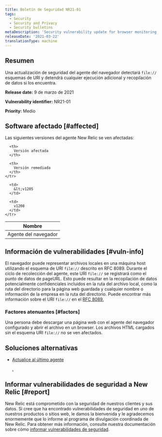 ```yaml
---
title: Boletín de Seguridad NR21-01
tags:
  - Security
  - Security and Privacy
  - Security bulletins
metaDescription: 'Security vulnerability update for browser monitoring agent, March 09, 2021'
releaseDate: '2021-03-22'
translationType: machine
---
```


## Resumen

Una actualización de seguridad del agente del navegador detectará `file://` esquemas de URI y detendrá cualquier ejecución adicional y recopilación de datos si los encuentra.

<DNT>**Release date:**</DNT> 9 de marzo de 2021

<DNT>**Vulnerability identifier:**</DNT> NR21-01

<DNT>**Priority:**</DNT> Medio

## Software afectado [#affected]

Las siguientes versiones del agente New Relic se ven afectadas:

<table>
  <thead>
    <tr>
      <th>
        Nombre
      </th>

      <th>
        Versión afectada
      </th>

      <th>
        Versión remediada
      </th>
    </tr>
  </thead>

  <tbody>
    <tr>
      <td>
        Agente del navegador
      </td>

      <td>
        &lt;v1205
      </td>

      <td>
        v1208
      </td>
    </tr>
  </tbody>
</table>

## Información de vulnerabilidades [#vuln-info]

El navegador puede representar archivos locales en una máquina host utilizando el esquema de URI `file://` descrito en RFC 8089. Durante el ciclo de recolección del agente, este URI `file://` se registrará como el punto de datos de pageURL. Esto puede resultar en la recopilación de datos potencialmente confidenciales incluidos en la ruta del archivo local, como la ruta del directorio para la página web guardada y cualquier nombre o información de la empresa en la ruta del directorio. Puede encontrar más información sobre el URI `file://` en el [RFC 8089.](https://tools.ietf.org/html/rfc8089)

### Factores atenuantes [#factors]

Una persona debe descargar una página web con el agente del navegador configurado y abrir el archivo en un browser. Los archivos HTML cargados sin el esquema URI `file://` no se ven afectados.

## Soluciones alternativas

* [Actualice al último agente ](/docs/browser/new-relic-browser/installation/update-browser-agent)

  <InlinePopover type="browser">[](/docs/browser/new-relic-browser/installation/update-browser-agent)</InlinePopover>

  [.](/docs/browser/new-relic-browser/installation/update-browser-agent)

## Informar vulnerabilidades de seguridad a New Relic [#report]

New Relic está comprometido con la seguridad de nuestros clientes y sus datos. Si cree que ha encontrado vulnerabilidades de seguridad en uno de nuestros productos o sitios web, le damos la bienvenida y le agradecemos enormemente que lo informe al programa de divulgación coordinada de New Relic. Para obtener más información, consulte nuestra documentación sobre cómo [informar vulnerabilidades de seguridad](/docs/security/new-relic-security/data-privacy/reporting-security-vulnerabilities).